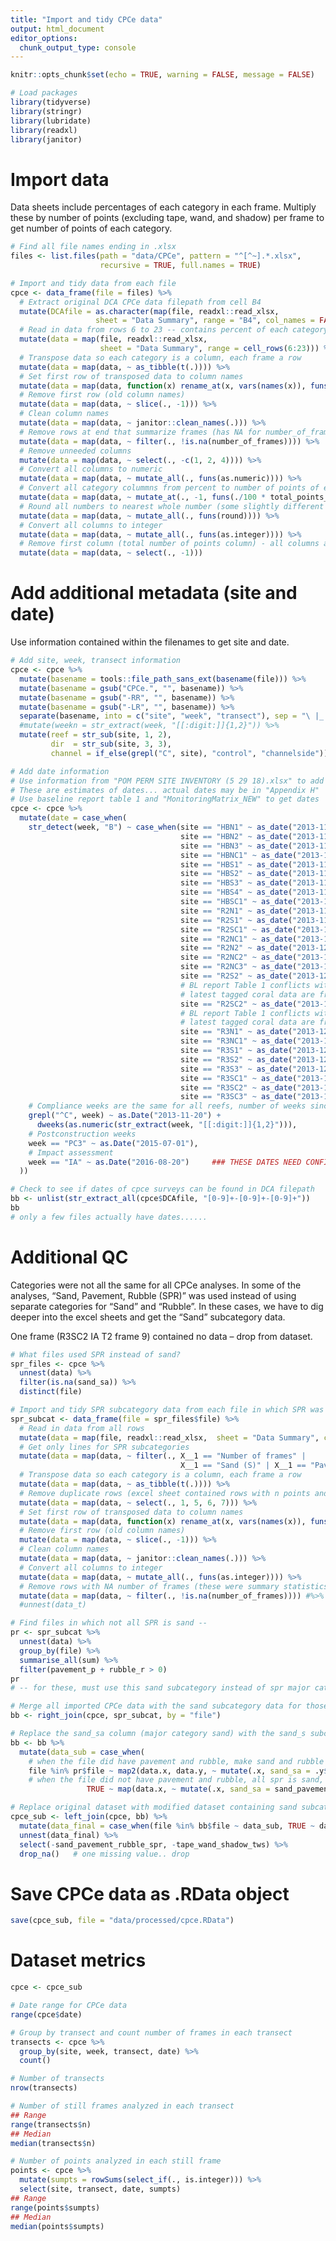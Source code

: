 ```yaml
---
title: "Import and tidy CPCe data"
output: html_document
editor_options: 
  chunk_output_type: console
---
```


```r
knitr::opts_chunk$set(echo = TRUE, warning = FALSE, message = FALSE)

# Load packages
library(tidyverse)
library(stringr)
library(lubridate)
library(readxl)
library(janitor)
```

# Import data

Data sheets include percentages of each category in each frame. Multiply these by number of points (excluding tape, wand, and shadow) per frame to get number of points of each category.

```r
# Find all file names ending in .xlsx 
files <- list.files(path = "data/CPCe", pattern = "^[^~].*.xlsx", 
                    recursive = TRUE, full.names = TRUE)

# Import and tidy data from each file
cpce <- data_frame(file = files) %>%
  # Extract original DCA CPCe data filepath from cell B4
  mutate(DCAfile = as.character(map(file, readxl::read_xlsx,      
                   sheet = "Data Summary", range = "B4", col_names = FALSE))) %>%
  # Read in data from rows 6 to 23 -- contains percent of each category for each frame
  mutate(data = map(file, readxl::read_xlsx, 
                    sheet = "Data Summary", range = cell_rows(6:23))) %>%
  # Transpose data so each category is a column, each frame a row
  mutate(data = map(data, ~ as_tibble(t(.)))) %>%
  # Set first row of transposed data to column names
  mutate(data = map(data, function(x) rename_at(x, vars(names(x)), funs(slice(x, 1))))) %>%
  # Remove first row (old column names)
  mutate(data = map(data, ~ slice(., -1))) %>%
  # Clean column names
  mutate(data = map(data, ~ janitor::clean_names(.))) %>%
  # Remove rows at end that summarize frames (has NA for number_of_frames)
  mutate(data = map(data, ~ filter(., !is.na(number_of_frames)))) %>%
  # Remove unneeded columns
  mutate(data = map(data, ~ select(., -c(1, 2, 4)))) %>%
  # Convert all columns to numeric
  mutate(data = map(data, ~ mutate_all(., funs(as.numeric)))) %>%
  # Convert all category colummns from percent to number of points of each category
  mutate(data = map(data, ~ mutate_at(., -1, funs(./100 * total_points_minus_tape_wand_shadow)))) %>%
  # Round all numbers to nearest whole number (some slightly different due to DCA rounding)
  mutate(data = map(data, ~ mutate_all(., funs(round)))) %>%
  # Convert all columns to integer
  mutate(data = map(data, ~ mutate_all(., funs(as.integer)))) %>%
  # Remove first column (total number of points column) - all columns are now categories
  mutate(data = map(data, ~ select(., -1)))
```

# Add additional metadata (site and date)

Use information contained within the filenames to get site and date.

```r
# Add site, week, transect information
cpce <- cpce %>%
  mutate(basename = tools::file_path_sans_ext(basename(file))) %>%
  mutate(basename = gsub("CPCe.", "", basename)) %>%
  mutate(basename = gsub("-RR", "", basename)) %>%
  mutate(basename = gsub("-LR", "", basename)) %>%
  separate(basename, into = c("site", "week", "transect"), sep = "\ |_|-") %>%
  #mutate(weekn = str_extract(week, "[[:digit:]]{1,2}")) %>%
  mutate(reef = str_sub(site, 1, 2),
         dir  = str_sub(site, 3, 3),
         channel = if_else(grepl("C", site), "control", "channelside"))

# Add date information
# Use information from "POM PERM SITE INVENTORY (5 29 18).xlsx" to add date information
# These are estimates of dates... actual dates may be in "Appendix H"
# Use baseline report table 1 and "MonitoringMatrix_NEW" to get dates
cpce <- cpce %>%
  mutate(date = case_when(
    str_detect(week, "B") ~ case_when(site == "HBN1" ~ as_date("2013-11-07"),
                                      site == "HBN2" ~ as_date("2013-11-07"),
                                      site == "HBN3" ~ as_date("2013-11-07"),
                                      site == "HBNC1" ~ as_date("2013-11-12"),
                                      site == "HBS1" ~ as_date("2013-11-07"),
                                      site == "HBS2" ~ as_date("2013-11-07"),
                                      site == "HBS3" ~ as_date("2013-11-12"),
                                      site == "HBS4" ~ as_date("2013-11-08"),
                                      site == "HBSC1" ~ as_date("2013-11-07"),
                                      site == "R2N1" ~ as_date("2013-11-19"),
                                      site == "R2S1" ~ as_date("2013-11-19"),
                                      site == "R2SC1" ~ as_date("2013-11-18"),
                                      site == "R2NC1" ~ as_date("2013-11-24"),
                                      site == "R2N2" ~ as_date("2013-12-15"),
                                      site == "R2NC2" ~ as_date("2013-12-02"),
                                      site == "R2NC3" ~ as_date("2013-12-10"),
                                      site == "R2S2" ~ as_date("2013-12-15"),
                                      # BL report Table 1 conflicts with Monitoring Matrix for R2SC2
                                      # latest tagged coral data are from 2013-12-15
                                      site == "R2SC2" ~ as_date("2013-12-15"),
                                      # BL report Table 1 conflicts with Monitoring Matrix for R3N1
                                      # latest tagged coral data are from 2013-12-11
                                      site == "R3N1" ~ as_date("2013-12-11"),
                                      site == "R3NC1" ~ as_date("2013-12-10"),
                                      site == "R3S1" ~ as_date("2013-12-30"),
                                      site == "R3S2" ~ as_date("2013-12-30"),
                                      site == "R3S3" ~ as_date("2013-12-30"),
                                      site == "R3SC1" ~ as_date("2013-12-12"),
                                      site == "R3SC2" ~ as_date("2013-12-12"),
                                      site == "R3SC3" ~ as_date("2013-12-12")),
    # Compliance weeks are the same for all reefs, number of weeks since 2013-11-20
    grepl("^C", week) ~ as.Date("2013-11-20") + 
      dweeks(as.numeric(str_extract(week, "[[:digit:]]{1,2}"))),
    # Postconstruction weeks
    week == "PC3" ~ as.Date("2015-07-01"),
    # Impact assessment
    week == "IA" ~ as.Date("2016-08-20")     ### THESE DATES NEED CONFIRMATION
  ))

# Check to see if dates of cpce surveys can be found in DCA filepath
bb <- unlist(str_extract_all(cpce$DCAfile, "[0-9]+-[0-9]+-[0-9]+"))
bb
# only a few files actually have dates......

```

# Additional QC

Categories were not all the same for all CPCe analyses. In some of the analyses, "Sand, Pavement, Rubble (SPR)" was used instead of using separate categories for "Sand" and "Rubble". In these cases, we have to dig deeper into the excel sheets and get the "Sand" subcategory data.

One frame (R3SC2 IA T2 frame 9) contained no data -- drop from dataset.

```r
# What files used SPR instead of sand?
spr_files <- cpce %>%
  unnest(data) %>%
  filter(is.na(sand_sa)) %>%
  distinct(file)

# Import and tidy SPR subcategory data from each file in which SPR was used as a category
spr_subcat <- data_frame(file = spr_files$file) %>%
  # Read in data from all rows
  mutate(data = map(file, readxl::read_xlsx,  sheet = "Data Summary", col_types = "text", col_names = FALSE)) %>%
  # Get only lines for SPR subcategories
  mutate(data = map(data, ~ filter(., X__1 == "Number of frames" | 
                                      X__1 == "Sand (S)" | X__1 == "Pavement (P)" | X__1 == "Rubble (R)"))) %>%
  # Transpose data so each category is a column, each frame a row
  mutate(data = map(data, ~ as_tibble(t(.)))) %>%
  # Remove duplicate rows (excel sheet contained rows with n points and rows with percent of points)
  mutate(data = map(data, ~ select(., 1, 5, 6, 7))) %>%
  # Set first row of transposed data to column names
  mutate(data = map(data, function(x) rename_at(x, vars(names(x)), funs(slice(x, 1))))) %>%
  # Remove first row (old column names)
  mutate(data = map(data, ~ slice(., -1))) %>%
  # Clean column names
  mutate(data = map(data, ~ janitor::clean_names(.))) %>%
  # Convert all columns to integer
  mutate(data = map(data, ~ mutate_all(., funs(as.integer)))) %>%
  # Remove rows with NA number of frames (these were summary statistics in excel sheet) 
  mutate(data = map(data, ~ filter(., !is.na(number_of_frames)))) #%>%
  #unnest(data_t)

# Find files in which not all SPR is sand -- 
pr <- spr_subcat %>%
  unnest(data) %>%
  group_by(file) %>%
  summarise_all(sum) %>%
  filter(pavement_p + rubble_r > 0)
pr
# -- for these, must use this sand subcategory instead of spr major category...sub in... 

# Merge all imported CPCe data with the sand subcategory data for those datafiles containing pavement or rubble points
bb <- right_join(cpce, spr_subcat, by = "file")

# Replace the sand_sa column (major category sand) with the sand_s subcategory for those files where necessary
bb <- bb %>%
  mutate(data_sub = case_when(
    # when the file did have pavement and rubble, make sand and rubble the subcategory amounts
    file %in% pr$file ~ map2(data.x, data.y, ~ mutate(.x, sand_sa = .y$sand_s, rubble_r = .y$rubble_r)),
    # when the file did not have pavement and rubble, all spr is sand, and rubble is zero
                 TRUE ~ map(data.x, ~ mutate(.x, sand_sa = sand_pavement_rubble_spr, rubble_r = 0))))

# Replace original dataset with modified dataset containing sand subcategory data substituted in
cpce_sub <- left_join(cpce, bb) %>%
  mutate(data_final = case_when(file %in% bb$file ~ data_sub, TRUE ~ data)) %>%
  unnest(data_final) %>%
  select(-sand_pavement_rubble_spr, -tape_wand_shadow_tws) %>%
  drop_na()   # one missing value.. drop

```

# Save CPCe data as .RData object
```r
save(cpce_sub, file = "data/processed/cpce.RData")
```

# Dataset metrics
```r
cpce <- cpce_sub

# Date range for CPCe data
range(cpce$date)

# Group by transect and count number of frames in each transect
transects <- cpce %>%
  group_by(site, week, transect, date) %>%
  count()

# Number of transects
nrow(transects)

# Number of still frames analyzed in each transect
## Range
range(transects$n)
## Median
median(transects$n)

# Number of points analyzed in each still frame
points <- cpce %>%
  mutate(sumpts = rowSums(select_if(., is.integer))) %>%
  select(site, transect, date, sumpts)
## Range
range(points$sumpts)
## Median
median(points$sumpts)
```

